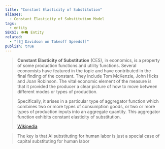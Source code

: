 ```yaml
---
title: "Constant Elasticity of Substitution"
aliases:
  - Constant Elasticity of Substitution Model
tags:
  - entity
SEKSI: 👁️‍🗨️ Entity
related:
  - "[[📰 Davidson on Takeoff Speeds]]"
publish: true
---
```




> **Constant Elasticity of Substitution** (CES), in economics, is a property of some production functions and utility functions. Several economists have featured in the topic and have contributed in the final finding of the constant. They include Tom McKenzie, John Hicks and Joan Robinson. The vital economic element of the measure is that it provided the producer a clear picture of how to move between different modes or types of production.
>
> Specifically, it arises in a particular type of aggregator function which combines two or more types of consumption goods, or two or more types of production inputs into an aggregate quantity. This aggregator function exhibits constant elasticity of substitution.
>
> [Wikipedia](https://en.wikipedia.org/wiki/Constant%20elasticity%20of%20substitution)


>  The key is that AI substituting for human labor is just a special case of capital substituting for human labor
